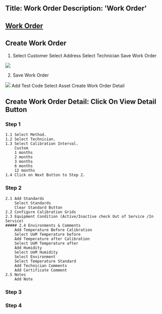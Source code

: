 Title: Work Order
Description: 'Work Order'
---
##  <a href="Work Order.mdx">Work Order</a> 

## Create Work Order

1. 
	Select Customer
	Select Address
	Select Technician
	Save Work Order

<img  src="/images/Work-Order/WorkOrder-Create-Form.png">

2. Save Work Order

<img  src="/images/Work-Order/WorkOrder-Create-Form-Ejem.gif">
	Add Test Code
	Select Asset
	Create Work Order Detail

## Create Work Order Detail: Click On View Detail Button

### Step 1
	1.1 Select Method.
	1.2 Select Technician.
	1.3 Select Calibration Interval.
		Custom
		1 months
		2 months
		3 months
		6 months
		12 months
	1.4 Click on Next Button to Step 2.

### Step 2
	2.1 Add Standards
		Select Standards
		Clear Standard Button
	2.2 Configure Calibration Grids
	2.3 Equipment Condition (Active/Inactive check Out of Service /In Service)
	##### 2.4 Environments & Comments
		Add Temperature Before Calibration
		Select UoM Temperature before
		Add Temperature after Calibration
		Select UoM Temperature after
		Add Humidity
		Select UoM Humidity
		Select Environment
		Select Temperature Standard
		Add Technician Comments
		Add Certificate Comment
	2.5 Notes
		Add Note
### Step 3

### Step 4